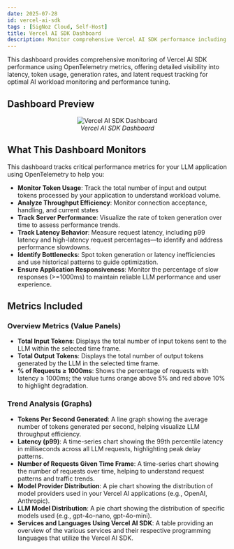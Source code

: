 ```yaml
---
date: 2025-07-28
id: vercel-ai-sdk
tags : [SigNoz Cloud, Self-Host]
title: Vercel AI SDK Dashboard
description: Monitor comprehensive Vercel AI SDK performance including latency, token usage, tokens generated per second, and error rates using OpenTelemetry for optimal AI workload observability.
---
```


This dashboard provides comprehensive monitoring of Vercel AI SDK performance using OpenTelemetry metrics, offering detailed visibility into latency, token usage, generation rates, and latent request tracking for optimal AI workload monitoring and performance tuning.

## Dashboard Preview

<figure data-zoomable align='center'>
    <img src="/img/docs/dashboards/dashboard-templates/vercel-ai-sdk-dashboard.webp" alt="Vercel AI SDK Dashboard"/>
    <figcaption><i>Vercel AI SDK Dashboard</i></figcaption>
</figure>

<div className="flex justify-center">
  <DashboardActions 
    dashboardJsonUrl="https://raw.githubusercontent.com/SigNoz/dashboards/refs/heads/main/vercel-ai-sdk/vercel-ai-sdk-template.json"
    dashboardName=""
  />
</div>

## What This Dashboard Monitors

This dashboard tracks critical performance metrics for your LLM application using OpenTelemetry to help you:

- **Monitor Token Usage**: Track the total number of input and output tokens processed by your application to understand workload volume.
- **Analyze Throughput Efficiency**: Monitor connection acceptance, handling, and current states
- **Track Server Performance**: Visualize the rate of token generation over time to assess performance trends.
- **Track Latency Behavior**: Measure request latency, including p99 latency and high-latency request percentages—to identify and address performance slowdowns.
- **Identify Bottlenecks**: Spot token generation or latency inefficiencies and use historical patterns to guide optimization.
- **Ensure Application Responsiveness**: Monitor the percentage of slow responses (>=1000ms) to maintain reliable LLM performance and user experience.

## Metrics Included

### Overview Metrics (Value Panels)
- **Total Input Tokens**: Displays the total number of input tokens sent to the LLM within the selected time frame.
- **Total Output Tokens**: Displays the total number of output tokens generated by the LLM in the selected time frame.
- **% of Requests ≥ 1000ms**: Shows the percentage of requests with latency ≥ 1000ms; the value turns orange above 5% and red above 10% to highlight degradation.

### Trend Analysis (Graphs)
- **Tokens Per Second Generated**: A line graph showing the average number of tokens generated per second, helping visualize LLM throughput efficiency.
- **Latency (p99)**: A time-series chart showing the 99th percentile latency in milliseconds across all LLM requests, highlighting peak delay patterns.
- **Number of Requests Given Time Frame**: A time-series chart showing the number of requests over time, helping to understand request patterns and traffic trends.
- **Model Provider Distribution**: A pie chart showing the distribution of model providers used in your Vercel AI applications (e.g., OpenAI, Anthropic).
- **LLM Model Distribution**: A pie chart showing the distribution of specific models used (e.g., gpt-4o-nano, gpt-4o-mini).
- **Services and Languages Using Vercel AI SDK**: A table providing an overview of the various services and their respective programming languages that utilize the Vercel AI SDK.